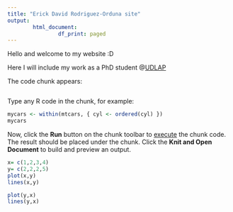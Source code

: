 ```yaml
---
title: "Erick David Rodriguez-Orduna site"
output:
        html_document:
                df_print: paged
---
```


[comment]: <> (title: "Erick David Rodriguez-Orduna site")

[comment]: <> (output:)

[comment]: <> (html_notebook: default)

Hello and welcome to my website :D

Here I will include my work as a PhD student @[UDLAP](https://www.udlap.mx/web){target="_blank"}

The code chunk appears:
```r
```

Type any R code in the chunk, for example:
```r
mycars <- within(mtcars, { cyl <- ordered(cyl) })
mycars
```

Now, click the **Run** button on the chunk toolbar to [execute](https://www.jetbrains.com/help/pycharm/r-markdown.html#run-r-code) the chunk code. The result should be placed under the chunk.
Click the **Knit and Open Document** to build and preview an output.


```r
x= c(1,2,3,4)
y= c(2,2,2,5)
plot(x,y)
lines(x,y)
```
```r
plot(y,x)
lines(y,x)
```

```r
```